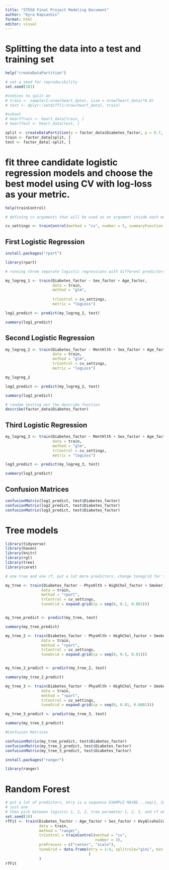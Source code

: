 ```yaml
---
title: "ST558 Final Project Modeling Document"
author: "Kyra Kapsaskis"
format: html
editor: visual
---
```


# Splitting the data into a test and training set

```r
help("createDataPartition")
```


```r
# set a seed for reproducibility
set.seed(101)

#indices to split on
# train <- sample(1:nrow(heart_data), size = nrow(heart_data)*0.8)
# test <- dplyr::setdiff(1:nrow(heart_data), train)

#subset
# heartTrain <- heart_data[train, ]
# heartTest <- heart_data[test, ]

split <- createDataPartition(y = factor_data$Diabetes_factor, p = 0.7, list = FALSE)
train <- factor_data[split, ]
test <- factor_data[-split, ]


```

# fit three candidate logistic regression models and choose the best model using CV with log-loss as your metric.

```r
help(trainControl)
```


```r
# defining cv arguments that will be used as an argument inside each model function

cv_settings <- trainControl(method = "cv", number = 5, summaryFunction = mnLogLoss, classProbs = TRUE) #need to change this to five
```

## First Logistic Regression
```r
install.packages("rpart")
```
```r
library(rpart)
```


```r
# running three separate logistic regressions with different predictors
```

```r

my_logreg_1 <- train(Diabetes_factor ~ Sex_factor + Age_factor, 
                     data = train, 
                     method = "glm",
                      
                     trControl = cv_settings,
                     metric = "logLoss")

log1_predict <- predict(my_logreg_1, test)

summary(log1_predict)

```

## Second Logistic Regression

```r

my_logreg_2 <- train(Diabetes_factor ~ MentHlth + Sex_factor + Age_factor, 
                     data = train, 
                     method = "glm", 
                     trControl = cv_settings,
                     metric = "logLoss")

my_logreg_2

log2_predict <- predict(my_logreg_2, test)

summary(log2_predict)

```
```r
# random testing out the describe function
describe(factor_data$Diabetes_factor)
```

## Third Logistic Regression

```r

my_logreg_3 <- train(Diabetes_factor ~ MentHlth + Sex_factor + Age_factor + Fruits_factor + GenHlth_factor, 
                     data = train, 
                     method = "glm", 
                     trControl = cv_settings,
                     metric = "logLoss")

log3_predict <- predict(my_logreg_3, test)

summary(log3_predict)
```

## Confusion Matrices

```r
confusionMatrix(log1_predict, test$Diabetes_factor)
confusionMatrix(log2_predict, test$Diabetes_factor)
confusionMatrix(log3_predict, test$Diabetes_factor)
```


# Tree models

```r
library(tidyverse)
library(haven)
library(knitr)
library(rgl)
library(tree)
library(caret)
```

```r
# one tree and one rf, put a lot more predictors, change tunegrid for this and 
```


```r
my_tree <- train(Diabetes_factor ~ PhysHlth + HighChol_factor + Smoker_factor + GenHlth_factor,
                data = train, 
                method = "rpart", 
                trControl = cv_settings,  
                tuneGrid = expand.grid(cp = seq(0, 0.1, 0.001)))


my_tree_predict <- predict(my_tree, test)

summary(my_tree_predict)

```

```r
my_tree_2 <- train(Diabetes_factor ~ PhysHlth + HighChol_factor + Smoker_factor + GenHlth_factor,
                data = train, 
                method = "rpart", 
                trControl = cv_settings,  
                tuneGrid = expand.grid(cp = seq(0, 0.5, 0.01)))


my_tree_2_predict <- predict(my_tree_2, test)

summary(my_tree_2_predict)
```
```r
my_tree_3 <- train(Diabetes_factor ~ PhysHlth + HighChol_factor + Smoker_factor + GenHlth_factor,
                data = train, 
                method = "rpart", 
                trControl = cv_settings,  
                tuneGrid = expand.grid(cp = seq(0, 0.01, 0.0001)))

my_tree_3_predict <- predict(my_tree_3, test)

summary(my_tree_3_predict)
```

```r
#Confusion Matrices

confusionMatrix(my_tree_predict, test$Diabetes_factor)
confusionMatrix(my_tree_2_predict, test$Diabetes_factor)
confusionMatrix(my_tree_3_predict, test$Diabetes_factor)
```

```r
install.packages("ranger")
```
```r
library(ranger)
```


# Random Forest

```r

# put a lot of predictors, mtry is a sequence EXAMPLE MAYBE...seq(1, 10, 3)
# just one 
# then pick between logistic 1, 2, 3, tree parameter 1, 2, 3, and rf which mtry was best
set.seed(10)
rfFit <- train(Diabetes_factor ~ Age_factor + Sex_factor + HvyAlcoholConsump_factor + PhysActivity_factor,
               data = train,
               method = "ranger",
               trControl = trainControl(method = "cv",
                                        number = 3),
               preProcess = c("center", "scale"),
               tuneGrid = data.frame(mtry = 1:4, splitrule="gini", min.node.size=1
                                     )
               )
rfFit
```


